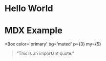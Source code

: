
# Hello World

# MDX Example
<Box
  color='primary'
  bg='muted'
  p={3}
  my={5}
>

> ”This is an important quote.”

</Box>

<Example/>

